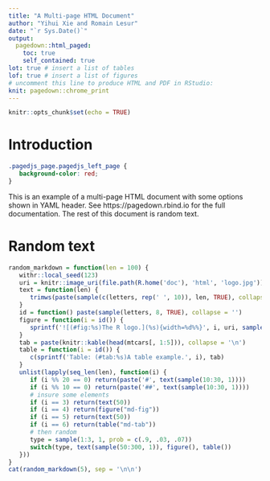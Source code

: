 ```yaml
---
title: "A Multi-page HTML Document"
author: "Yihui Xie and Romain Lesur"
date: "`r Sys.Date()`"
output:
  pagedown::html_paged:
    toc: true
    self_contained: true
lot: true # insert a list of tables
lof: true # insert a list of figures
# uncomment this line to produce HTML and PDF in RStudio:
knit: pagedown::chrome_print
---
```


```r
knitr::opts_chunk$set(echo = TRUE)
```

# Introduction

```css
.pagedjs_page.pagedjs_left_page {
   background-color: red;
}
```

This is an example of a multi-page HTML document with some options shown in YAML header. See https://pagedown.rbind.io for the full documentation. The rest of this document is random text.

# Random text

```r
random_markdown = function(len = 100) {
   withr::local_seed(123)
   uri = knitr::image_uri(file.path(R.home('doc'), 'html', 'logo.jpg'))
   text = function(len) {
      trimws(paste(sample(c(letters, rep(' ', 10)), len, TRUE), collapse = ''))
   }
   id = function() paste(sample(letters, 8, TRUE), collapse = '')
   figure = function(i = id()) {
      sprintf('![(#fig:%s)The R logo.](%s){width=%d%%}', i, uri, sample(20:60, 1))
   }
   tab = paste(knitr::kable(head(mtcars[, 1:5])), collapse = '\n')
   table = function(i = id()) {
      c(sprintf('Table: (#tab:%s)A table example.', i), tab)
   }
   unlist(lapply(seq_len(len), function(i) {
      if (i %% 20 == 0) return(paste('#', text(sample(10:30, 1))))
      if (i %% 10 == 0) return(paste('##', text(sample(10:30, 1))))
      # insure some elements
      if (i == 3) return(text(50))
      if (i == 4) return(figure("md-fig"))
      if (i == 5) return(text(50))
      if (i == 6) return(table("md-tab"))
      # then random
      type = sample(1:3, 1, prob = c(.9, .03, .07))
      switch(type, text(sample(50:300, 1)), figure(), table())
   }))
}
cat(random_markdown(5), sep = '\n\n')
```
